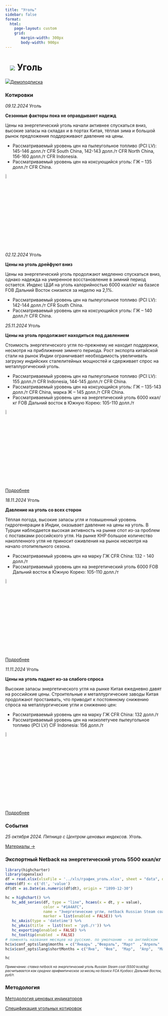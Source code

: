 ```yaml
---
title: "Уголь"
sidebar: false
format: 
  html:
    page-layout: custom
    grid:
       margin-width: 300px
       body-width: 900px
---
```


# ![](../images/icon-coal.svg) Уголь {.my-custom-class style="margin-left:3%;"}

![](../images/icon-subscription.svg)[Демоподписка](../demo-subscription.qmd)

::: {.grid style="margin-left:0%"}
::: {.g-col-12 .g-col-sm-12 .g-col-xs-12 .g-col-xl-6 .g-col-md-6 .g-col-lg-6}
### Котировки

*09.12.2024* Уголь

**Сезонные факторы пока не оправдывают надежд**

Цены на энергетический уголь начали активнее спускаться вниз, высокие запасы на складах и в портах Китая, тёплая зима и большой рынок предложения поддерживают давление на цены.   

- Рассматриваемый уровень цен на пылеугольное топливо (PCI LV): 145-146 долл./т CFR South China, 142-143 долл./т CFR North China, 156-160 долл./т CFR Indonesia.
- Рассматриваемый уровень цен на коксующийся уголь: ГЖ – 135 долл./т CFR China.   

![](../images/icon-locker.svg){width="6%"}


*02.12.2024* Уголь

**Цены на уголь дрейфуют вниз**

Цены на энергетический уголь продолжают медленно спускаться вниз, однако надежда на умеренное восстановление в зимний период остается. Индекс ЦЦИ на уголь калорийностью 6000 ккал/кг на базисе FOB Дальний Восток снизился за неделю на 2,1%. 

- Рассматриваемый уровень цен на пылеугольное топливо (PCI LV): 142-144 долл./т CFR South China.
- Рассматриваемый уровень цен на коксующийся уголь: ГЖ – 140 долл./т CFR China.   

*25.11.2024* Уголь

**Цены на уголь продолжают находиться под давлением**

Стоимость энергетического угля по-прежнему не находит поддержки, несмотря на приближение зимнего периода. Рост экспорта китайской стали на рынок Индии ограничивает необходимость увеличивать загрузку индийских сталелитейных мощностей и сдерживает спрос на металлургический уголь.

-   Рассматриваемый уровень цен на пылеугольное топливо (PCI LV): 155 долл./т CFR Indonesia, 144-145 долл./т CFR China.
-   Рассматриваемый уровень цен на коксующийся уголь: ГЖ – 135-143 долл./т CFR China, марка Ж – 145 долл./т CFR China.\
-   Рассматриваемый уровень цен на энергетический уголь 6000 ккал/кг FOB Дальний восток в Южную Корею: 105-110 долл./т

![](../images/icon-locker.svg){width="6%"}

[Подробнее](../demo-subscription.qmd)

*18.11.2024* Уголь

**Давление на уголь со всех сторон**

Тёплая погода, высокие запасы угля и повышенный уровень гидрогенерации в Индии, оказывает давление на цены на уголь. В Турции наблюдается высокая активность на рынке спот из-за проблем с поставками российского угля. На рынке КНР большое количество накопленного угля не приносит оживления на рынок несмотря на начало отопительного сезона.

-   Рассматриваемый уровень цен на марку ГЖ CFR China: 132 - 140 долл./т
-   Рассматриваемый уровень цен на энергетический уголь 6000 FOB Дальний восток в Южную Корею: 105-110 долл./т

![](../images/icon-locker.svg){width="6%"}

[Подробнее](../demo-subscription.qmd)

*11.11.2024* Уголь

**Цены на уголь падают из-за слабого спроса**

Высокие запасы энергетического угля на рынке Китая ежедневно давят на российские цены. Строительные и металлургические заводы Китая продолжают простаивать, что приводит к постоянному снижению спроса на металлургические угли и снижению цен:

-   Рассматриваемый уровень цен на марку ГЖ CFR China: 132 долл./т
-   Рассматриваемый уровень цен на низколетучее пылеугольное топливо (PCI LV) CIF Indonesia: 156 долл./т

![](../images/icon-locker.svg){width="6%"}

[Подробнее](../demo-subscription.qmd)

### События

*25 октября 2024. Пятница с Центром ценовых индексов. Уголь.*

[Материалы →](../events/2024-10-25-coal.qmd)
:::

::: {.g-col-12 .g-col-sm-12 .g-col-xs-12 .g-col-xl-6 .g-col-md-6 .g-col-lg-6}
### Экспортный Netback на энергетический уголь 5500 ккал/кг

```r

library(highcharter)
library(openxlsx)
df = read.xlsx(xlsxFile = '../xls/график_уголь.xlsx', sheet = "data", detectDates = TRUE)
names(df) <- c('dt', 'value')
df$dt = as.Date(as.numeric(df$dt), origin = "1899-12-30")

hc = highchart() %>% 
   hc_add_series(df, type = "line", hcaes(x = dt, y = value), 
                 color = "#1A4AFC", 
                 name = "Энергетические угли, netback Russian Steam coal (5500 kcal/kg), FCA Кузбасс из Дальнего Востока",
                 marker = list(enabled = FALSE)) %>% 
   hc_xAxis(type = 'datetime') %>% 
   hc_yAxis(title  = list(text = 'руб./т')) %>% 
   hc_exporting(enabled = FALSE) %>% 
   hc_tooltip(enabled  = FALSE)
# поменять названия месяцев на русские. по умолчанию - на английском
hc$x$conf_opts$lang$months = c("Январь"	,"Февраль",	"Март"	,"Апрель"	,"Май",	"Июнь", "Июль",	"Август",	"Сентябрь",	"Октябрь",	"Ноябрь",	"Декабрь")
hc$x$conf_opts$lang$shortMonths = c("Янв", 	"Фев",	"Мар",	"Апр",	"Май",	"Июн",	"Июл",	"Авг",	"Сен",	"Окт",	"Ноя",	"Дек")

hc


```

[*Примечание: ставка netback на энергетический уголь Russian Steam coal (5500 kcal/kg) расчитывается как среднее арифмитическое за месяц на базисе FCA Кузбасс Дальний Восток, руб/т.*]{style="font-size:0.75em"}
:::

::: {.g-col-12 .g-col-sm-12 .g-col-xs-12 .g-col-xl-6 .g-col-md-6 .g-col-lg-6}
### Методология

[Методология ценовых индикаторов](../methodology/methodology-benchmark-pbc.qmd)

[Спецификация угольных котировок](../methodology/specs-coal.qmd)
:::
:::
